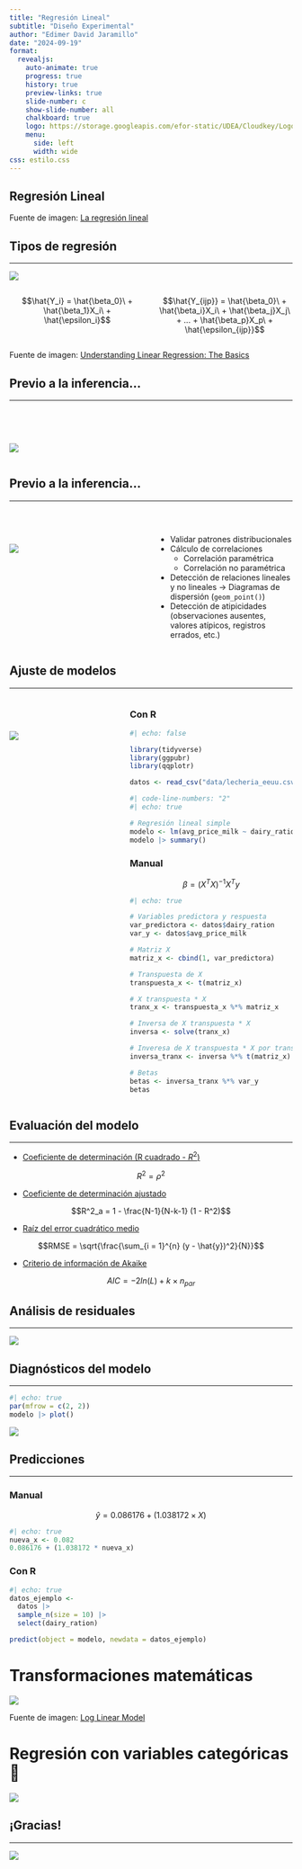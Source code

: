 ```yaml
---
title: "Regresión Lineal"
subtitle: "Diseño Experimental"
author: "Edimer David Jaramillo"
date: "2024-09-19"
format:
  revealjs:
    auto-animate: true
    progress: true
    history: true
    preview-links: true
    slide-number: c
    show-slide-number: all
    chalkboard: true
    logo: https://storage.googleapis.com/efor-static/UDEA/Cloudkey/Logohorizontal.png
    menu:
      side: left
      width: wide
css: estilo.css
---
```


## <col_blanco> Regresión Lineal </col_blanco>  {background-image="https://media.giphy.com/media/1kTNRve3ou82rqpSC2/giphy.gif" background-size="100%"}


::: footer
Fuente de imagen: [La regresión lineal](https://elultimoversodefermat.wordpress.com/2019/03/11/la-regresion-lineal/)
::: 

## Tipos de regresión {.smaller}
<html><div style='float:left'></div><hr color='#EB811B' size=1px></html> 

![](images/reg-lineal-simple-multiple.jfif){fig-align="center"}

:::: {.columns}

::: {.column width="50%"}

$$\hat{Y_i} = \hat{\beta_0}\ + \hat{\beta_1}X_i\ + \hat{\epsilon_i}$$

:::

::: {.column width="50%"}

$$\hat{Y_{ijp}} = \hat{\beta_0}\ + \hat{\beta_i}X_i\ + \hat{\beta_j}X_j\ + ... + \hat{\beta_p}X_p\ +  \hat{\epsilon_{ijp}}$$

:::

::::

::: footer
Fuente de imagen: [Understanding Linear Regression: The Basics](https://www.linkedin.com/pulse/understanding-linear-regression-basics-divyesh-sonar-snv4c)
::: 

## Previo a la inferencia... {.smaller}
<html><div style='float:left'></div><hr color='#EB811B' size=1px></html> 


:::: {.columns}

::: {.column width="50%"}

<br>
<br>

![](images/inferencia.png){fig-align="center"}
:::

::: {.column width="50%"}

::: {.incremental}

:::

:::

::::

## Previo a la inferencia... {.smaller}
<html><div style='float:left'></div><hr color='#EB811B' size=1px></html> 


:::: {.columns}

::: {.column width="50%"}

<br>
<br>

![](images/inferencia2.png){fig-align="center"}
:::

::: {.column width="50%"}

::: {.incremental}

<br>

- Validar patrones distribucionales
- Cálculo de correlaciones
  - Correlación paramétrica
  - Correlación no paramétrica
- Detección de relaciones lineales y no lineales &rarr; Diagramas de dispersión (`geom_point()`)
- Detección de atipicidades (observaciones ausentes, valores atípicos, registros errados, etc.)

:::

:::

::::

## Ajuste de modelos {.smaller .scrollable}
<html><div style='float:left'></div><hr color='#EB811B' size=1px></html> 

:::: {.columns}

::: {.column width="40%"}

<br>
<br>

![](https://auca.kg/uploads/LAS/images/amath.jpg){fig-align="center"}

:::

::: {.column width="60%"}

::: {.panel-tabset}

### Con R

```r
#| echo: false

library(tidyverse)
library(ggpubr)
library(qqplotr)

datos <- read_csv("data/lecheria_eeuu.csv")
```


```r
#| code-line-numbers: "2"
#| echo: true

# Regresión lineal simple
modelo <- lm(avg_price_milk ~ dairy_ration, data = datos)
modelo |> summary()
```

### Manual

$$\beta = (X^TX)^{-1}X^Ty$$


```r
#| echo: true

# Variables predictora y respuesta
var_predictora <- datos$dairy_ration
var_y <- datos$avg_price_milk

# Matriz X
matriz_x <- cbind(1, var_predictora)

# Transpuesta de X
transpuesta_x <- t(matriz_x)

# X transpuesta * X
tranx_x <- transpuesta_x %*% matriz_x

# Inversa de X transpuesta * X
inversa <- solve(tranx_x)

# Inveresa de X transpuesta * X por transpuesta  de X
inversa_tranx <- inversa %*% t(matriz_x)

# Betas
betas <- inversa_tranx %*% var_y
betas
```

:::

:::

::::

## Evaluación del modelo {.smaller .scrollable}
<html><div style='float:left'></div><hr color='#EB811B' size=1px></html> 

- [Coeficiente de determinación (R cuadrado - $R^2$)](https://es.wikipedia.org/wiki/Coeficiente_de_determinaci%C3%B3n)

$$R^2 = \rho^2$$

- [Coeficiente de determinación ajustado](https://www.ibm.com/docs/es/cognos-analytics/11.2.0?topic=terms-adjusted-r-squared)

$$R^2_a = 1 - \frac{N-1}{N-k-1} (1 - R^2)$$

- [Raíz del error cuadrático medio](https://es.wikipedia.org/wiki/Ra%C3%ADz_del_error_cuadr%C3%A1tico_medio)

$$RMSE = \sqrt{\frac{\sum_{i = 1}^{n} (y - \hat{y})^2}{N}}$$

- [Criterio de información de Akaike](https://es.wikipedia.org/wiki/Criterio_de_informaci%C3%B3n_de_Akaike#:~:text=El%20criterio%20de%20informaci%C3%B3n%20de,y%20la%20complejidad%20del%20modelo.)

$$AIC = -2ln(L) + k\times n_{par}$$

## Análisis de residuales {.smaller}
<html><div style='float:left'></div><hr color='#EB811B' size=1px></html> 

![](https://chem.libretexts.org/@api/deki/files/162690/Figure5.10.png){fig-align="center"}

## Diagnósticos del modelo {.smaller .scrollable}
<html><div style='float:left'></div><hr color='#EB811B' size=1px></html> 

```r
#| echo: true
par(mfrow = c(2, 2))
modelo |> plot()
```

![](https://fhernanb.github.io/libro_regresion/images/patrones_ei_versus_mui.png){fig-align="center"}

## Predicciones
<html><div style='float:left'></div><hr color='#EB811B' size=1px></html> 

::: {.panel-tabset}

### Manual

$$\hat{y} = 0.086176 + (1.038172 \times X)$$

```r
#| echo: true
nueva_x <- 0.082
0.086176 + (1.038172 * nueva_x)
```

### Con R

```r
#| echo: true
datos_ejemplo <-
  datos |> 
  sample_n(size = 10) |> 
  select(dairy_ration)

predict(object = modelo, newdata = datos_ejemplo)
```


:::

# Transformaciones matemáticas

![](https://substackcdn.com/image/fetch/w_1272,c_limit,f_webp,q_auto:good,fl_progressive:steep/https%3A%2F%2Fbucketeer-e05bbc84-baa3-437e-9518-adb32be77984.s3.amazonaws.com%2Fpublic%2Fimages%2F55f8f694-97a9-49fa-8aeb-6effc1f854f2_400x250.webp){fig-align="center"}

::: footer
Fuente de imagen: [Log Linear Model](https://bowtiedraptor.substack.com/p/log-linear-model)
::: 

# Regresión con variables categóricas 🤔

![](https://storage.googleapis.com/kaggle-media/learn/images/TW5m0aJ.png){fig-align="center"}

## ¡Gracias!
<html><div style='float:left'></div><hr color='#EB811B' size=1px></html> 

![](images/gracias.gif){fig-align="center"}